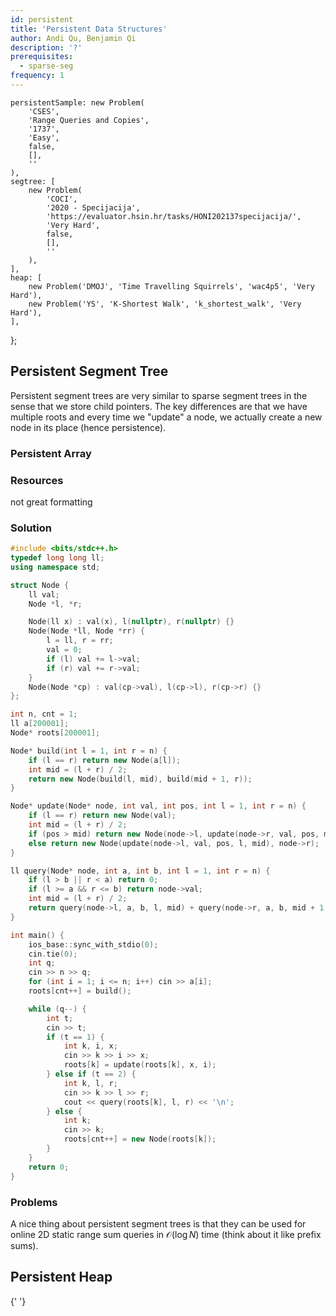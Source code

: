 ```yaml
---
id: persistent
title: 'Persistent Data Structures'
author: Andi Qu, Benjamin Qi
description: '?'
prerequisites:
  - sparse-seg
frequency: 1
---
```


	persistentSample: new Problem(
		'CSES',
		'Range Queries and Copies',
		'1737',
		'Easy',
		false,
		[],
		''
	),
	segtree: [
		new Problem(
			'COCI',
			'2020 - Specijacija',
			'https://evaluator.hsin.hr/tasks/HONI202137specijacija/',
			'Very Hard',
			false,
			[],
			''
		),
	],
	heap: [
		new Problem('DMOJ', 'Time Travelling Squirrels', 'wac4p5', 'Very Hard'),
		new Problem('YS', 'K-Shortest Walk', 'k_shortest_walk', 'Very Hard'),
	],
};

## Persistent Segment Tree

Persistent segment trees are very similar to sparse segment trees in the sense that we store child pointers. The key differences are that we have multiple roots and every time we "update" a node, we actually create a new node in its place (hence persistence).

<FocusProblem problem={problems.persistentSample} />

### Persistent Array

<IncompleteSection />

### Resources

<Resources>
	<Resource
		source="oml1111"
		url="https://drive.google.com/file/d/0BwGLW04WRv0ITEZjRWlMSFc2bk0/view"
		title="PSeg Slides"
		starred
	></Resource>
	<Resource
		source="Anudeep2011"
		url="https://blog.anudeep2011.com/persistent-segment-trees-explained-with-spoj-problems/"
		title="PSegs w/ SPOJ"
	>
		not great formatting
	</Resource>
</Resources>

<!-- - [Lazy Propogation](http://codeforces.com/blog/entry/47108?#comment-315047) -->

<IncompleteSection />

### Solution

<IncompleteSection />

<LanguageSection>

<CPPSection>

```cpp
#include <bits/stdc++.h>
typedef long long ll;
using namespace std;

struct Node {
	ll val;
	Node *l, *r;

	Node(ll x) : val(x), l(nullptr), r(nullptr) {}
	Node(Node *ll, Node *rr) {
		l = ll, r = rr;
		val = 0;
		if (l) val += l->val;
		if (r) val += r->val;
	}
	Node(Node *cp) : val(cp->val), l(cp->l), r(cp->r) {}
};

int n, cnt = 1;
ll a[200001];
Node* roots[200001];

Node* build(int l = 1, int r = n) {
	if (l == r) return new Node(a[l]);
	int mid = (l + r) / 2;
	return new Node(build(l, mid), build(mid + 1, r));
}

Node* update(Node* node, int val, int pos, int l = 1, int r = n) {
	if (l == r) return new Node(val);
	int mid = (l + r) / 2;
	if (pos > mid) return new Node(node->l, update(node->r, val, pos, mid + 1, r));
	else return new Node(update(node->l, val, pos, l, mid), node->r);
}

ll query(Node* node, int a, int b, int l = 1, int r = n) {
	if (l > b || r < a) return 0;
	if (l >= a && r <= b) return node->val;
	int mid = (l + r) / 2;
	return query(node->l, a, b, l, mid) + query(node->r, a, b, mid + 1, r);
}

int main() {
	ios_base::sync_with_stdio(0);
	cin.tie(0);
	int q;
	cin >> n >> q;
	for (int i = 1; i <= n; i++) cin >> a[i];
	roots[cnt++] = build();

	while (q--) {
		int t;
		cin >> t;
		if (t == 1) {
			int k, i, x;
			cin >> k >> i >> x;
			roots[k] = update(roots[k], x, i);
		} else if (t == 2) {
			int k, l, r;
			cin >> k >> l >> r;
			cout << query(roots[k], l, r) << '\n';
		} else {
			int k;
			cin >> k;
			roots[cnt++] = new Node(roots[k]);
		}
	}
	return 0;
}
```

</CPPSection>

</LanguageSection>

### Problems

A nice thing about persistent segment trees is that they can be used for online 2D static range sum queries in $\mathcal{O}(\log N)$ time (think about it like prefix sums).

<IncompleteSection />

## Persistent Heap

<Resources>
	<Resource
		source="Benq"
		title="Leftist Heap"
		url="https://github.com/bqi343/USACO/blob/master/Implementations/content/data-structures/LeftistHeap.h"
	>
		{' '}
	</Resource>
</Resources>

<Problems problems={problems.heap} />

